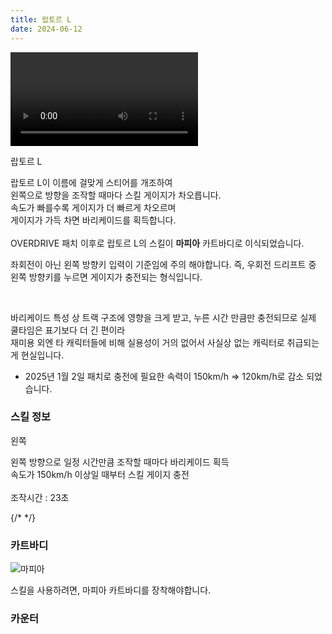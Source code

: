 ```yaml
---
title: 랍토르 L
date: 2024-06-12
---
```


<Division className="mdRatio">
	<Video fileName="skill/skill-raptorl.mp4" />
</Division>

<Sprite className="character" backgroundPosition="-1138px -369px">랍토르 L</Sprite>

<Bq>랍토르 L이 이름에 걸맞게 스티어를 개조하여<br/>
왼쪽으로 방향을 조작할 때마다 스킬 게이지가 차오릅니다.<br/>
속도가 빠를수록 게이지가 더 빠르게 차오르며<br/>
게이지가 가득 차면 바리케이드를 획득합니다.<br/><br/>
OVERDRIVE 패치 이후로 랍토르 L의 스킬이 **마피아** 카트바디로 이식되었습니다.</Bq>

좌회전이 아닌 왼쪽 방향키 입력이 기준임에 주의 해야합니다. 
즉, 우회전 드리프트 중 왼쪽 방향키를 누르면 게이지가 충전되는 형식입니다. 

<br/>

바리케이드 특성 상 트랙 구조에 영향을 크게 받고, 누른 시간 만큼만 충전되므로 실제 쿨타임은 표기보다 더 긴 편이라 <br/>
재미용 외엔 타 캐릭터들에 비해 실용성이 거의 없어서 사실상 없는 캐릭터로 취급되는게 현실입니다.

- 2025년 1월 2일 패치로 충전에 필요한 속력이 150km/h => 120km/h로 감소 되었습니다.

### 스킬 정보

<Sprite className="skill" backgroundPosition="-460px -280px">왼쪽</Sprite>

<Info diffText="숙련자 추천" titleText="왼쪽" tagText="패시브"/>

<Bq>왼쪽 방향으로 일정 시간만큼 조작할 때마다 바리케이드 획득<br/>
속도가 150km/h 이상일 때부터 스킬 게이지 충전<br/><br/>
조작시간 : 23초</Bq>

{/* <TagList title="조작 시간">
    <Tag name="일반" text1="23초"/>
    <Tag name="고급" text1="22초"/>
    <Tag name="희귀" text1="21초"/>
    <Tag name="영웅" text1="20초"/>
    <Tag name="전설" text1="19초"/>
</TagList> */}

### 카트바디

<Img className="dynamicImage ob-p0" src="/images/karts/마피아.webp" alt="마피아"/>

스킬을 사용하려면, 마피아 카트바디를 장착해야합니다.

### 카운터

<Division className="mdFlex mdCg">
    <Tag name="오리온" styleClassName="radius"/>
</Division>